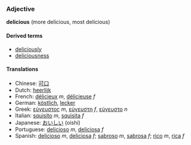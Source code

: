 ===Adjective===
'''delicious''' (more delicious, most delicious)

====Derived terms====
*[[deliciously]]
*[[deliciousness]]

====Translations====
*Chinese: [[可口]]
*Dutch: [[heerlijk]]
*French: [[délicieux]] ''m'', [[délicieuse]] ''f''
*German: [[köstlich]], [[lecker]]
*Greek: [[εύγευστος]] ''m'', [[εύγευστη]] ''f'', [[εύγευστο]] ''n''
*Italian: [[squisito]] ''m'', [[squisita]] ''f''
*Japanese: [[おいしい]] (oishi)
*Portuguese: [[delicioso]] ''m'', [[deliciosa]] ''f''
*Spanish: [[delicioso]] ''m'', [[deliciosa]] ''f''; [[sabroso]] ''m'', [[sabrosa]] ''f''; [[rico]] ''m'', [[rica]] ''f''
